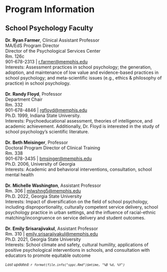 # Program Information

## School Psychology Faculty

**Dr. Ryan Farmer**, Clinical Assistant Professor\
MA/EdS Program Director\
Director of the Psychological Services Center\
Rm. 126c\
901-678-2313 \| [r.farmer\@memphis.edu](mailto:r.farmer@memphis.edu){.email}\
Interests: Assessment practices in school psychology; the generation, adoption, and maintenance of low value and evidence-based practices in school psychology; and meta-scientific issues (e.g., ethics & philosophy of practice) in school psychology.
\
\
**Dr. Randy Floyd**, Professor\
Department Chair\
Rm. 332\
901-678-4846 \| [rgfloyd\@memphis.edu](mailto:rgfloyd@memphis.edu){.email}\
Ph.D. 1999, Indiana State University.\
Interests: Psychoeducational assessment, theories of intelligence, and academic achievement. Additionally, Dr. Floyd is interested in the study of school psychology's scientific literature.
\
\
**Dr. Beth Meisinger**, Professor \
Doctoral Program Director of Clinical Training\
Rm. 338\
901-678-3435 \| [bmsinger\@memphis.edu](mailto:bmsinger@memphis.edu){.email}\
Ph.D. 2006, University of Georgia\
Interests: Academic and behavioral interventions, consultation, school mental health
\
\
**Dr. Michelle Washington**, Assistant Professor \
Rm. 306 \| [mlwshng5\@memphis.edu](mailto:mlwshng5@memphis.edu){.email}\
Ph.D. 2022, Georgia State University\
Interests: Impact of diversification on the field of school psychology, including disproportionality, culturally competent service delivery, school psychology practice in urban settings, and the influence of racial-ethnic matching/incongruence on service delivery and student outcomes.
\
\
**Dr. Emily Srisarajivakul**, Assistant Professor \
Rm. 310 \| [emily.srisarajivakul\@memphis.edu](mailto:emily.srisarajivakul@memphis.edu){.email}\
Ph.D. 2021, Georgia State University\
Interests: School climate and safety, cultural humility, applications of positive psychological interventions in schools, and consultation with educators to promote equitable outcome

<small>*Last updated: `r format(file.info("sppc.Rmd")$mtime, "%B %d, %Y")`*</small>

